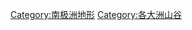 {{Commonscat|Valleys of Antarctica}}

[[Category:南极洲地形|Category:南极洲地形]]
[[Category:各大洲山谷|Category:各大洲山谷]]